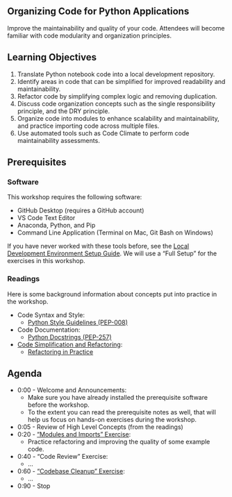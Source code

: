 
:::{.content-hidden when-format="html" when-page="index"}
# Organizing Code for Python Applications
:::

Improve the maintainability and quality of your code. Attendees will become familiar with code modularity and organization principles.

## Learning Objectives

1. Translate Python notebook code into a local development repository.
2. Identify areas in code that can be simplified for improved readability and maintainability.
3. Refactor code by simplifying complex logic and removing duplication.
4. Discuss code organization concepts such as the single responsibility principle, and the DRY principle.
5. Organize code into modules to enhance scalability and maintainability, and practice importing code across multiple files.
6. Use automated tools such as Code Climate to perform code maintainability assessments.

## Prerequisites

### Software

This workshop requires the following software:

+ GitHub Desktop (requires a GitHub account)
+ VS Code Text Editor
+ Anaconda, Python, and Pip
+ Command Line Application (Terminal on Mac, Git Bash on Windows)

If you have never worked with these tools before, see the [Local Development Environment Setup Guide](https://s2t2.github.io/python-dev-tools-workshop-2024/). We will use a "Full Setup" for the exercises in this workshop.

### Readings

Here is some background information about concepts put into practice in the workshop.

+ Code Syntax and Style:
  + [Python Style Guidelines (PEP-008)](./notes/python/style-guidelines.qmd)
+ Code Documentation:
  + [Python Docstrings (PEP-257)](/notes/python/docstrings.qmd)
+ [Code Simplification and Refactoring](./notes/software/refactoring.qmd):
  + [Refactoring in Practice](./notes/software/refactoring-in-practice.qmd)


## Agenda

+ 0:00 - Welcome and Announcements:
  + Make sure you have already installed the prerequisite software before the workshop.
  + To the extent you can read the prerequisite notes as well, that will help us focus on hands-on exercises during the workshop.
+ 0:05 - Review of High Level Concepts (from the readings)
+ 0:20 - ["Modules and Imports" Exercise](./exercises/modules-and-imports/exercise.qmd):
  + Practice refactoring and improving the quality of some example code.
+ 0:40 - "Code Review" Exercise:
  + ...
+ 0:60 - ["Codebase Cleanup" Exercise](./exercises/codebase-cleanup/index.qmd):
  + ...
+ 0:90 - Stop
